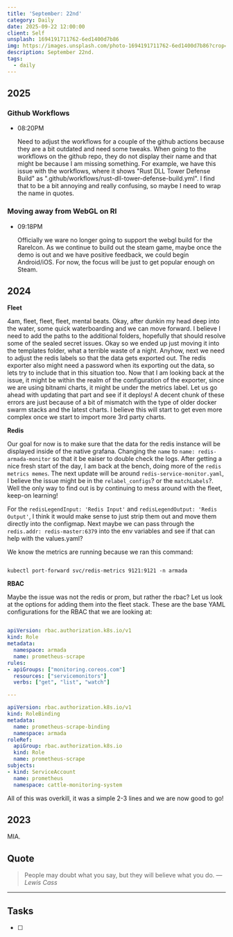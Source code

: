 ```yaml
---
title: 'September: 22nd'
category: Daily
date: 2025-09-22 12:00:00
client: Self
unsplash: 1694191711762-6ed1400d7b86
img: https://images.unsplash.com/photo-1694191711762-6ed1400d7b86?crop=entropy&cs=srgb&fm=jpg&ixid=MnwzNjM5Nzd8MHwxfHJhbmRvbXx8fHx8fHx8fDE2ODE3NDg2ODY&ixlib=rb-4.0.3&q=85
description: September 22nd. 
tags:
  - daily
---
```



## 2025

### Github Workflows

-   08:20PM

    Need to adjust the workflows for a couple of the github actions because they are a bit outdated and need some tweaks.
    When going to the workflows on the github repo, they do not display their name and that might be because I am missing something.
    For example, we have this issue with the workflows, where it shows "Rust DLL Tower Defense Build" as ".github/workflows/rust-dll-tower-defense-build.yml".
    I find that to be a bit annoying and really confusing, so maybe I need to wrap the name in quotes.

### Moving away from WebGL on RI

-   09:18PM

    Officially we ware no longer going to support the webgl build for the RareIcon.
    As we continue to build out the steam game, maybe once the demo is out and we have positive feedback, we could begin Android/iOS.
    For now, the focus will be just to get popular enough on Steam.

## 2024

**Fleet**

4am, fleet, fleet, fleet, mental beats.
Okay, after dunkin my head deep into the water, some quick waterboarding and we can move forward.
I believe I need to add the paths to the additional folders, hopefully that should resolve some of the sealed secret issues.
Okay so we ended up just moving it into the templates folder, what a terrible waste of a night.
Anyhow, next we need to adjust the redis labels so that the data gets exported out.
The redis exporter also might need a password when its exporting out the data, so lets try to include that in this situation too.
Now that I am looking back at the issue, it might be within the realm of the configuration of the exporter, since we are using bitnami charts, it might be under the metrics label.
Let us go ahead with updating that part and see if it deploys!
A decent chunk of these errors are just because of a bit of mismatch with the type of older docker swarm stacks and the latest charts.
I believe this will start to get even more complex once we start to import more 3rd party charts.

**Redis**

Our goal for now is to make sure that the data for the redis instance will be displayed inside of the native grafana.
Changing the `name` to `name: redis-armada-monitor` so that it be eaiser to double check the logs.
After getting a nice fresh start of the day, I am back at the bench, doing more of the `redis metrics memes`.
The next update will be around `redis-service-monitor.yaml`, I believe the issue might be in the `relabel_configs`? or the `matchLabels`?.
Well the only way to find out is by continuing to mess around with the fleet, keep-on learning!

For the `redisLegendInput: 'Redis Input'` and `redisLegendOutput: 'Redis Output'`, I think it would make sense to just strip them out and move them directly into the configmap.
Next maybe we can pass through the `redis.addr: redis-master:6379` into the env variables and see if that can help with the values.yaml?

We know the metrics are running because we ran this command:

```shell

kubectl port-forward svc/redis-metrics 9121:9121 -n armada

```

**RBAC**

Maybe the issue was not the redis or prom, but rather the rbac?
Let us look at the options for adding them into the fleet stack.
These are the base YAML configurations for the RBAC that we are looking at:

```yaml

apiVersion: rbac.authorization.k8s.io/v1
kind: Role
metadata:
  namespace: armada
  name: prometheus-scrape
rules:
- apiGroups: ["monitoring.coreos.com"]
  resources: ["servicemonitors"]
  verbs: ["get", "list", "watch"]

---

apiVersion: rbac.authorization.k8s.io/v1
kind: RoleBinding
metadata:
  name: prometheus-scrape-binding
  namespace: armada
roleRef:
  apiGroup: rbac.authorization.k8s.io
  kind: Role
  name: prometheus-scrape
subjects:
- kind: ServiceAccount
  name: prometheus
  namespace: cattle-monitoring-system

```

All of this was overkill, it was a simple 2-3 lines and we are now good to go!

<Adsense />

## 2023

MIA.


## Quote

> People may doubt what you say, but they will believe what you do.
> — <cite>Lewis Cass</cite>

---

## Tasks

- [ ]